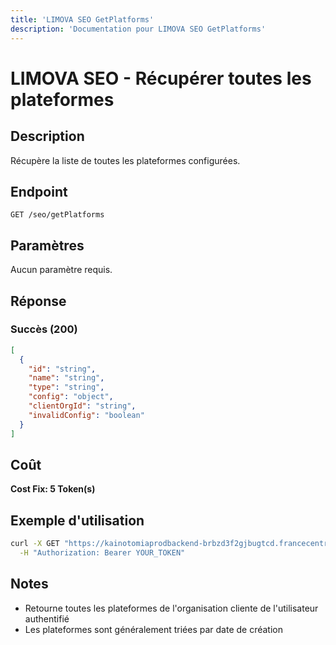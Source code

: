 ```yaml
---
title: 'LIMOVA SEO GetPlatforms'
description: 'Documentation pour LIMOVA SEO GetPlatforms'
---
```


# LIMOVA SEO - Récupérer toutes les plateformes

## Description
Récupère la liste de toutes les plateformes configurées.

## Endpoint
```
GET /seo/getPlatforms
```

## Paramètres
Aucun paramètre requis.

## Réponse

### Succès (200)
```json
[
  {
    "id": "string",
    "name": "string",
    "type": "string",
    "config": "object",
    "clientOrgId": "string",
    "invalidConfig": "boolean"
  }
]
```

## Coût
**Cost Fix: 5 Token(s)**

## Exemple d'utilisation

```bash
curl -X GET "https://kainotomiaprodbackend-brbzd3f2gjbugtcd.francecentral-01.azurewebsites.net/seo/getPlatforms" \
  -H "Authorization: Bearer YOUR_TOKEN"
```

## Notes
- Retourne toutes les plateformes de l'organisation cliente de l'utilisateur authentifié
- Les plateformes sont généralement triées par date de création 
